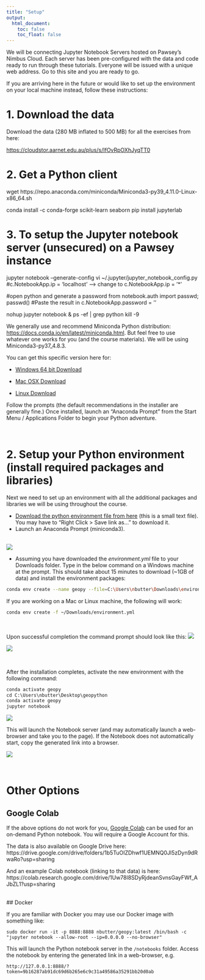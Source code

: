 ```yaml
---
title: "Setup"
output: 
  html_document:
    toc: false
    toc_float: false
---
```



We will be connecting Jupyter Notebook Servers hosted on Pawsey's Nimbus Cloud. 
Each server has been pre-configured with the data and code ready to run through these tutorials.
Everyone will be issued with a unique web address.
Go to this site and you are ready to go.

If you are arriving here in the future or would like to set up the environment on your local machine instead, follow these instructions:

# 1. Download the data

Download the data (280 MB inflated to 500 MB) for all the exercises from here:

[https://cloudstor.aarnet.edu.au/plus/s/IfOvRpOXhJyqTT0](https://cloudstor.aarnet.edu.au/plus/s/IfOvRpOXhJyqTT0)


# 2. Get a Python client

wget https://repo.anaconda.com/miniconda/Miniconda3-py39_4.11.0-Linux-x86_64.sh

conda install -c conda-forge scikit-learn seaborn
pip install jupyterlab

# 3. To setup the Jupyter notebook server (unsecured) on a Pawsey instance

jupyter notebook --generate-config
vi ~/.jupyter/jupyter_notebook_config.py
#c.NotebookApp.ip = 'localhost' –> change to c.NotebookApp.ip = '*'

#open python and generate a password
from notebook.auth import passwd; passwd()
#Paste the result in
c.NotebookApp.password = ''

nohup jupyter notebook &
ps -ef | grep python
kill -9 <id>



We generally use and recommend Miniconda Python distribution: [https://docs.conda.io/en/latest/miniconda.html](https://docs.conda.io/en/latest/miniconda.html). But feel free to use whatever one works for you (and the course materials). We will be using Miniconda3-py37_4.8.3.

You can get this specific version here for:

* [Windows 64 bit Download](https://repo.anaconda.com/miniconda/Miniconda3-py37_4.8.3-Windows-x86_64.exe)

* [Mac OSX Download](https://repo.anaconda.com/miniconda/Miniconda3-py37_4.8.3-MacOSX-x86_64.pkg)

* [Linux Download](https://repo.anaconda.com/miniconda/Miniconda3-py37_4.8.3-Linux-x86_64.sh)

Follow the prompts (the default recommendations in the installer are generally fine.) 
Once installed, launch an "Anaconda Prompt" from the Start Menu / Applications Folder to begin your Python adventure. 

<br>

# 2. Setup your Python environment (install required packages and libraries)

Next we need to set up an environment with all the additional packages and libraries we will be using throughout the course.

* [Download the python environment file from here](requirements/environment.yml) (this is a small text file). You may have to "Right Click > Save link as..." to download it.
* Launch an Anaconda Prompt (miniconda3).

<br>
![](fig/setup01.png)

* Assuming you have downloaded the *environment.yml* file to your Downloads folder. Type in the below command on a Windows machine at the prompt. This should take about 15 minutes to download (~1GB of data) and install the environment packages:

```sh
conda env create --name geopy --file=C:\Users\nbutter\Downloads\environment.yml
```

If you are working on a Mac or Linux machine, the following will work:
```sh
conda env create -f ~/Downloads/environment.yml
```

<br>

Upon successful completion the command prompt should look like this:
![](fig/setup02.png)

![](fig/setup03.png)

<br>

After the installation completes, activate the new environment with the following command:
```python
conda activate geopy
cd C:\Users\nbutter\Desktop\geopython
conda activate geopy
jupyter notebook
```

![](fig/jupyter.png)

This will launch the Notebook server (and may automatically launch a web-browser and take you to the page). If the Notebook does not automatically start, copy the generated link into a browser.

![](fig/jupyter_browser.png)


<br>

# Other Options

## Google Colab

If the above options do not work for you, [Google Colab](https://colab.research.google.com/) can be used for an on-demand Python notebook. You will require a Google Account for this.

The data is also available on Google Drive here:
https://drive.google.com/drive/folders/1b5TuOIZDhwf1UEMNQ0Jl5zDyn9dRwaRo?usp=sharing

And an example Colab notebook (linking to that data) is here:
https://colab.research.google.com/drive/1Uw78l8SDyRjdeanSvnsGayFWf_AJbZL1?usp=sharing

<br>
## Docker

If you are familiar with Docker you may use our Docker image with something like:
```
sudo docker run -it -p 8888:8888 nbutter/geopy:latest /bin/bash -c "jupyter notebook --allow-root --ip=0.0.0.0 --no-browser"
```
This will launch the Python notebook server in the ```/notebooks``` folder. Access the notebook by entering the generated link in a web-browser, e.g.
```
http://127.0.0.1:8888/?token=9b16287ab91dc69d6b265e6c9c31a49586a35291bb20d0ab
```




